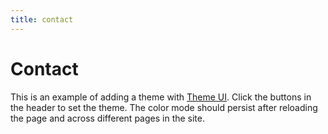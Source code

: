 ```yaml
---
title: contact 
---
```




# Contact

This is an example of adding a theme with [Theme UI][].
Click the buttons in the header to set the theme.
The color mode should persist after reloading the page and across different pages in the site.


[theme ui]: https://theme-ui.now.sh
